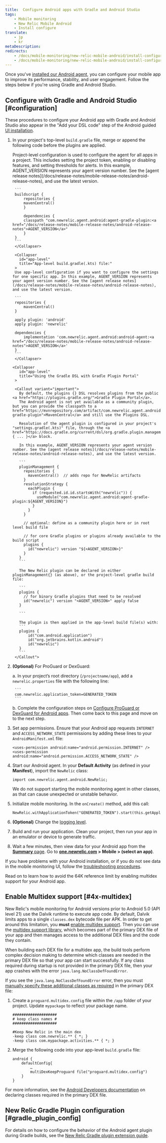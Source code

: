 ```yaml
---
title:  Configure Android apps with Gradle and Android Studio
tags:
    - Mobile monitoring
    - New Relic Mobile Android
    - Install configure
translate:
    - jp
    - kr
metaDescription:
redirects:
    - /docs/mobile-monitoring/new-relic-mobile-android/install-configure/install-android-apps-gradle-android-studio/#4x-multidex
    - /docs/mobile-monitoring/new-relic-mobile-android/install-configure/install-android-apps-gradle-android-studio/#configuration
---
```


Once you've [installed our Android agent](/docs/mobile-monitoring/new-relic-mobile-android/get-started/introduction-new-relic-mobile-android/#installation), you can configure your mobile app to improve its performance, stability, and user engagement. Follow the steps below if you're using Gradle and Android Studio.

## Configure with Gradle and Android Studio [#configuration]

These procedures to configure your Android app with Gradle and Android Studio also appear in the "Add your DSL code" step of the Android guided [UI installation](https://onenr.io/02R5GVpaxQb).

1. In your project's top-level `build.gradle` file, merge or append the following code before the plugins are applied.

    <CollapserGroup>
        <Collapser
          id="project-level"
          title="Project-level build.gradle(.kts) file:"
        >
        Project-level configuration is used to configure the agent for all apps in a project. This includes setting the project token, enabling or disabling features, and setting thresholds for alerts. In this example, AGENT_VERSION represents your agent version number. See the [agent release notes](/docs/release-notes/mobile-release-notes/android-release-notes), and use the latest version.

        ```
        buildscript {
            repositories {
            mavenCentral()
            }

            dependencies {
            classpath "com.newrelic.agent.android:agent-gradle-plugin:<a href="/docs/release-notes/mobile-release-notes/android-release-notes">AGENT_VERSION</a>"
            }
        }
        ```
        </Collapser>

        <Collapser
          id="app-level"
          title="App-level build.gradle(.kts) file:"
        >
        Use app-level configuration if you want to configure the settings for one specific app. In this example, AGENT_VERSION represents your agent version number. See the [agent release notes](/docs/release-notes/mobile-release-notes/android-release-notes), and use the latest version.

        ```
        repositories {
            mavenCentral()
        }

        apply plugin: 'android'
        apply plugin: 'newrelic'

        dependencies {
            implementation 'com.newrelic.agent.android:android-agent:<a href="/docs/release-notes/mobile-release-notes/android-release-notes">AGENT_VERSION</a>'
        }
        ```
        </Collapser>

       <Collapser
          id="app-level"
          title="Using the Gradle DSL with Gradle Plugin Portal"
        >

        <Callout variant="important">
          By default, the plugins {} DSL resolves plugins from the public <a href="https://plugins.gradle.org/">Gradle Plugin Portal</a>.
          The Android agent is not yet available as a community plugin, but you can provide the classpath to a href="https://mvnrepository.com/artifact/com.newrelic.agent.android/agent-gradle-plugin">MavenCentral</a> and still use the Plugins DSL.

          Resolution of the agent plugin is configured in your project's "settings.gradle(.kts)" file, through the <a href="https://docs.gradle.org/current/dsl/org.gradle.plugin.management.PluginManagementSpec.html">pluginManagement { ... }</a> block.

          In this example, AGENT_VERSION represents your agent version number. See the [agent release notes](/docs/release-notes/mobile-release-notes/android-release-notes), and use the latest version.

          ```
          pluginManagement {
            repositories {
              mavenCentral()  // adds repo for NewRelic artifacts
            }
            resolutionStrategy {
              eachPlugin {
                if (requested.id.id.startsWith("newrelic")) {
                  useModule("com.newrelic.agent.android:agent-gradle-plugin:${AGENT_VERSION}")
                }
              }
            }

            // optional: define as a community plugin here or in root level build file

            // for core Gradle plugins or plugins already available to the build script
            plugins {
              id("newrelic") version "${<AGENT_VERSION>}"
            }
          }
          ```

          The New Relic plugin can be declared in either pluginManagement{} (as above), or the project-level gradle build file:

          ```
          plugins {
            // for binary Gradle plugins that need to be resolved
            id("newrelic") version "<AGENT_VERSION>" apply false
          }

          ```

          The plugin is then applied in the app-level build file(s) with:
          ```
          plugins {
              id("com.android.application")
              id("org.jetbrains.kotlin.android")
              id("newrelic")
          }
          ```
        </Callout">
      </Collapser>
    </CollapserGroup>


2. **(Optional)** For ProGuard or DexGuard:

    a. In your project’s root directory (`/projectname/app`), add a `newrelic.properties` file with the following line:

        ```
        com.newrelic.application_token=GENERATED_TOKEN
        ```
    b. Complete the configuration steps on [Configure ProGuard or DexGuard for Android apps](/docs/mobile-monitoring/new-relic-mobile-android/install-configure/configure-proguard-or-dexguard-android-apps). Then come back to this page and move on to the next step.


3. Set app permissions. Ensure that your Android app requests `INTERNET` and `ACCESS_NETWORK_STATE` permissions by adding these lines to your `AndroidManifest.xml` file:

    ```
    <uses-permission android:name="android.permission.INTERNET" />
    <uses-permission android:name="android.permission.ACCESS_NETWORK_STATE" />
    ```
4. Start our Android agent. In your **Default Activity** (as defined in your **Manifest**), import the `NewRelic` class:

    ```
    import com.newrelic.agent.android.NewRelic;
    ```

    <Callout variant="important">
        We do not support starting the mobile monitoring agent in other classes, as that can cause unexpected or unstable behavior.
    </Callout>
5. Initialize mobile monitoring. In the `onCreate()` method, add this call:

    ```
    NewRelic.withApplicationToken("GENERATED_TOKEN").start(this.getApplication());
    ```
6. **(Optional)** Change the [logging level](/docs/mobile-monitoring/new-relic-mobile-android/api-guides/android-agent-configuration-feature-flags#logging).
7. Build and run your application. Clean your project, then run your app in an emulator or device to generate traffic.
8. Wait a few minutes, then view data for your Android app from the [**Summary** page](/docs/mobile-monitoring/mobile-monitoring-ui/mobile-app-pages/mobile-apps-overview-page). Go to **[one.newrelic.com](https://one.newrelic.com/all-capabilities) > Mobile > (select an app)**.

If you have problems with your Android installation, or if you do not see data in the mobile monitoring UI, follow the [troubleshooting procedures](/docs/mobile-monitoring/new-relic-mobile-android/troubleshoot/no-data-appears-android).

<InstallFeedback />

Read on to learn how to avoid the 64K reference limit by enabling multidex support for your Android app.

## Enable Multidex support [#4x-multidex]

New Relic's mobile monitoring for Android versions prior to Android 5.0 (API level 21) use the Dalvik runtime to execute app code. By default, Dalvik limits apps to a single `classes.dex` bytecode file per APK. In order to get around this limitation, you **must** [enable multidex support](https://developer.android.com/studio/build/multidex.html). Then you can use the [multidex support library](https://developer.android.com/tools/support-library/features.html#multidex), which becomes part of the primary DEX file of your app and then manages access to the additional DEX files and the code they contain.

When building each DEX file for a multidex app, the build tools perform complex decision making to determine which classes are needed in the primary DEX file so that your app can start successfully. If any class required during startup is not provided in the primary DEX file, then your app crashes with the error `java.lang.NoClassDefFoundError`.

If you see the `java.lang.NoClassDefFoundError` error, then you must [manually specify these additional classes as required](https://developer.android.com/studio/build/multidex.html#keep) in the primary DEX file:

1. Create a `proguard.multidex.config` file within the `/app` folder of your project. Update `mypackage` to reflect your package name.

    ```
    ####################
    # keep class names #
    ####################

    #Keep New Relic in the main dex
    -keep class com.newrelic.** { *; }
    -keep class com.mypackage.activities.** { *; }
    ```
2. Merge the following code into your app-level `build.gradle` file:

    ```
    android {
        defaultConfig{
            …
            multiDexKeepProguard file("proguard.multidex.config")
        }
    }
    ```

For more information, see the [Android Developers documentation](https://developer.android.com/studio/build/multidex.html#keep) on declaring classes required in the primary DEX file.

## New Relic Gradle Plugin configuration [#gradle_plugin_config]

For details on how to configure the behavior of the Android agent plugin during Gradle builds, see the [New Relic Gradle plugin extension guide](/docs/mobile-monitoring/new-relic-mobile-android/install-configure/configure-new-relic-gradle-plugin).
